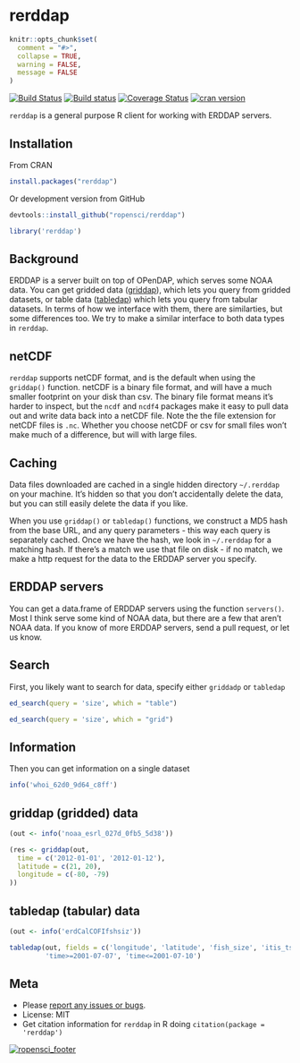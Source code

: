 rerddap
=====

```r
knitr::opts_chunk$set(
  comment = "#>",
  collapse = TRUE,
  warning = FALSE,
  message = FALSE
)
```

[![Build Status](https://travis-ci.org/ropensci/rerddap.svg?branch=master)](https://travis-ci.org/ropensci/rerddap)
[![Build status](https://ci.appveyor.com/api/projects/status/nw858vlk4wx05mxm?svg=true)](https://ci.appveyor.com/project/sckott/rerddap)
[![Coverage Status](https://coveralls.io/repos/ropensci/rerddap/badge.svg)](https://coveralls.io/r/ropensci/rerddap)
[![cran version](http://www.r-pkg.org/badges/version/rerddap)](http://cran.rstudio.com/web/packages/rerddap)

`rerddap` is a general purpose R client for working with ERDDAP servers.

## Installation

From CRAN

```r
install.packages("rerddap")
```

Or development version from GitHub

```r
devtools::install_github("ropensci/rerddap")
```

```r
library('rerddap')
```

## Background

ERDDAP is a server built on top of OPenDAP, which serves some NOAA data. You can get gridded data ([griddap](http://upwell.pfeg.noaa.gov/erddap/griddap/documentation.html)), which lets you query from gridded datasets, or table data ([tabledap](http://upwell.pfeg.noaa.gov/erddap/tabledap/documentation.html)) which lets you query from tabular datasets. In terms of how we interface with them, there are similarties, but some differences too. We try to make a similar interface to both data types in `rerddap`.

## netCDF

`rerddap` supports netCDF format, and is the default when using the `griddap()` function. netCDF is a binary file format, and will have a much smaller footprint on your disk than csv. The binary file format means it's harder to inspect, but the `ncdf` and `ncdf4` packages make it easy to pull data out and write data back into a netCDF file. Note the the file extension for netCDF files is `.nc`. Whether you choose netCDF or csv for small files won't make much of a difference, but will with large files.

## Caching

Data files downloaded are cached in a single hidden directory `~/.rerddap` on your machine. It's hidden so that you don't accidentally delete the data, but you can still easily delete the data if you like.

When you use `griddap()` or `tabledap()` functions, we construct a MD5 hash from the base URL, and any query parameters - this way each query is separately cached. Once we have the hash, we look in `~/.rerddap` for a matching hash. If there's a match we use that file on disk - if no match, we make a http request for the data to the ERDDAP server you specify.

## ERDDAP servers

You can get a data.frame of ERDDAP servers using the function `servers()`. Most I think serve some kind of NOAA data, but there are a few that aren't NOAA data.  If you know of more ERDDAP servers, send a pull request, or let us know.

## Search

First, you likely want to search for data, specify either `griddadp` or `tabledap`

```r
ed_search(query = 'size', which = "table")
```

```r
ed_search(query = 'size', which = "grid")
```

## Information

Then you can get information on a single dataset

```r
info('whoi_62d0_9d64_c8ff')
```

## griddap (gridded) data

```r
(out <- info('noaa_esrl_027d_0fb5_5d38'))
```

```r
(res <- griddap(out,
  time = c('2012-01-01', '2012-01-12'),
  latitude = c(21, 20),
  longitude = c(-80, -79)
))
```

## tabledap (tabular) data

```r
(out <- info('erdCalCOFIfshsiz'))
```

```r
tabledap(out, fields = c('longitude', 'latitude', 'fish_size', 'itis_tsn'),
         'time>=2001-07-07', 'time<=2001-07-10')
```

## Meta

* Please [report any issues or bugs](https://github.com/ropensci/rerddap/issues).
* License: MIT
* Get citation information for `rerddap` in R doing `citation(package = 'rerddap')`

[![ropensci_footer](http://ropensci.org/public_images/github_footer.png)](http://ropensci.org)
